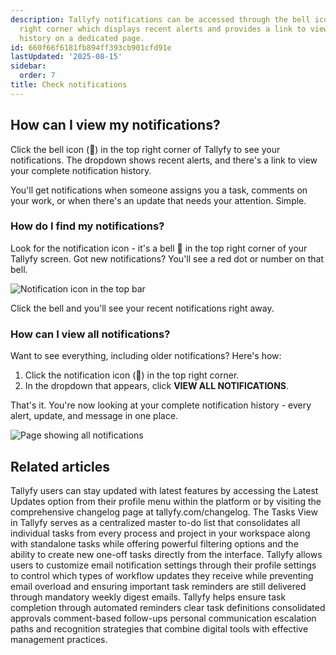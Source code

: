 ```yaml
---
description: Tallyfy notifications can be accessed through the bell icon in the top
  right corner which displays recent alerts and provides a link to view complete notification
  history on a dedicated page.
id: 660f66f6181fb894ff393cb901cfd91e
lastUpdated: '2025-08-15'
sidebar:
  order: 7
title: Check notifications
---
```


## How can I view my notifications?

Click the bell icon (🔔) in the top right corner of Tallyfy to see your notifications. The dropdown shows recent alerts, and there's a link to view your complete notification history.

You'll get notifications when someone assigns you a task, comments on your work, or when there's an update that needs your attention. Simple.

### How do I find my notifications?

Look for the notification icon - it's a bell 🔔 in the top right corner of your Tallyfy screen. Got new notifications? You'll see a red dot or number on that bell.

![Notification icon in the top bar](https://screenshots.tallyfy.com/tallyfy%2Fpro%2Fdesktop-light-show-notifications.png)

Click the bell and you'll see your recent notifications right away.

### How can I view all notifications?

Want to see everything, including older notifications? Here's how:

1. Click the notification icon (🔔) in the top right corner.
2. In the dropdown that appears, click **VIEW ALL NOTIFICATIONS**.

That's it. You're now looking at your complete notification history - every alert, update, and message in one place.

![Page showing all notifications](https://screenshots.tallyfy.com/tallyfy%2Fpro%2Fdesktop-light-show-all-notifications.png)


## Related articles
<CardGrid>
<LinkTitleCard header="<b>Miscellaneous > See product updates</b>" href="/products/pro/miscellaneous/how-can-i-stay-updated-with-tallyfys-latest-features/" > Tallyfy users can stay updated with latest features by accessing the Latest Updates option from their profile menu within the platform or by visiting the comprehensive changelog page at tallyfy.com/changelog. </LinkTitleCard>
<LinkTitleCard header="<b>Tracking And Tasks > Tasks view</b>" href="/products/pro/tracking-and-tasks/tasks-view/" > The Tasks View in Tallyfy serves as a centralized master to-do list that consolidates all individual tasks from every process and project in your workspace along with standalone tasks while offering powerful filtering options and the ability to create new one-off tasks directly from the interface. </LinkTitleCard>
<LinkTitleCard header="<b>Personal Settings > Manage email notifications</b>" href="/products/pro/settings/personal-settings/how-can-i-manage-email-notifications-in-tallyfy/" > Tallyfy allows users to customize email notification settings through their profile settings to control which types of workflow updates they receive while preventing email overload and ensuring important task reminders are still delivered through mandatory weekly digest emails. </LinkTitleCard>
<LinkTitleCard header="<b>How To > Ensure task and approval completion</b>" href="/products/pro/tutorials/how-to/ensure-task-completion/" > Tallyfy helps ensure task completion through automated reminders clear task definitions consolidated approvals comment-based follow-ups personal communication escalation paths and recognition strategies that combine digital tools with effective management practices. </LinkTitleCard>
</CardGrid>